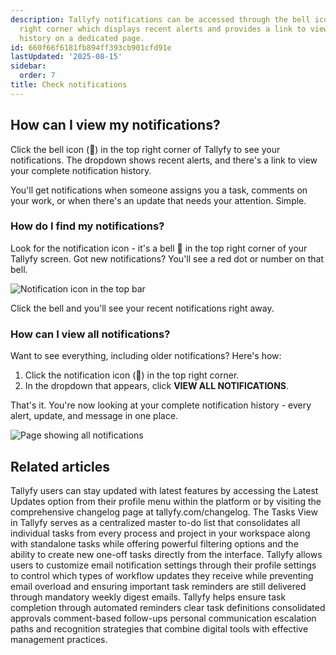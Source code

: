 ```yaml
---
description: Tallyfy notifications can be accessed through the bell icon in the top
  right corner which displays recent alerts and provides a link to view complete notification
  history on a dedicated page.
id: 660f66f6181fb894ff393cb901cfd91e
lastUpdated: '2025-08-15'
sidebar:
  order: 7
title: Check notifications
---
```


## How can I view my notifications?

Click the bell icon (🔔) in the top right corner of Tallyfy to see your notifications. The dropdown shows recent alerts, and there's a link to view your complete notification history.

You'll get notifications when someone assigns you a task, comments on your work, or when there's an update that needs your attention. Simple.

### How do I find my notifications?

Look for the notification icon - it's a bell 🔔 in the top right corner of your Tallyfy screen. Got new notifications? You'll see a red dot or number on that bell.

![Notification icon in the top bar](https://screenshots.tallyfy.com/tallyfy%2Fpro%2Fdesktop-light-show-notifications.png)

Click the bell and you'll see your recent notifications right away.

### How can I view all notifications?

Want to see everything, including older notifications? Here's how:

1. Click the notification icon (🔔) in the top right corner.
2. In the dropdown that appears, click **VIEW ALL NOTIFICATIONS**.

That's it. You're now looking at your complete notification history - every alert, update, and message in one place.

![Page showing all notifications](https://screenshots.tallyfy.com/tallyfy%2Fpro%2Fdesktop-light-show-all-notifications.png)


## Related articles
<CardGrid>
<LinkTitleCard header="<b>Miscellaneous > See product updates</b>" href="/products/pro/miscellaneous/how-can-i-stay-updated-with-tallyfys-latest-features/" > Tallyfy users can stay updated with latest features by accessing the Latest Updates option from their profile menu within the platform or by visiting the comprehensive changelog page at tallyfy.com/changelog. </LinkTitleCard>
<LinkTitleCard header="<b>Tracking And Tasks > Tasks view</b>" href="/products/pro/tracking-and-tasks/tasks-view/" > The Tasks View in Tallyfy serves as a centralized master to-do list that consolidates all individual tasks from every process and project in your workspace along with standalone tasks while offering powerful filtering options and the ability to create new one-off tasks directly from the interface. </LinkTitleCard>
<LinkTitleCard header="<b>Personal Settings > Manage email notifications</b>" href="/products/pro/settings/personal-settings/how-can-i-manage-email-notifications-in-tallyfy/" > Tallyfy allows users to customize email notification settings through their profile settings to control which types of workflow updates they receive while preventing email overload and ensuring important task reminders are still delivered through mandatory weekly digest emails. </LinkTitleCard>
<LinkTitleCard header="<b>How To > Ensure task and approval completion</b>" href="/products/pro/tutorials/how-to/ensure-task-completion/" > Tallyfy helps ensure task completion through automated reminders clear task definitions consolidated approvals comment-based follow-ups personal communication escalation paths and recognition strategies that combine digital tools with effective management practices. </LinkTitleCard>
</CardGrid>